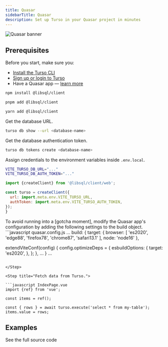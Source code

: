 ```yaml
---
title: Quasar
sidebarTitle: Quasar
description: Set up Turso in your Quasar project in minutes
---
```


![Quasar banner](/images/guides/quasar-banner.png)

## Prerequisites

Before you start, make sure you:

- [Install the Turso CLI]
- [Sign up or login to Turso]
- Have a Quasar app &mdash; [learn more]

<Steps>

<Step title="Install the libSQL SDK">

<CodeGroup>

```bash npm
npm install @libsql/client
```

```bash pnpm
pnpm add @libsql/client
```

```bash yarn
yarn add @libsql/client
```

</CodeGroup>

</Step>

<Step title="Configure database credentials.">

Get the database URL.

```bash
turso db show --url <database-name>
```
Get the database authentication token.

```bash
turso db tokens create <database-name>
```

Assign credentials to the environment variables inside `.env.local`.

```bash
VITE_TURSO_DB_URL="..."
VITE_TURSO_DB_AUTH_TOKEN="..."
```
</Step>

<Step title="Configure LibSQL Client">

```javascript IndexPage.vue
import {createClient} from '@libsql/client/web';

const turso = createClient({
  url: import.meta.env.VITE_TURSO_URL,
  authToken: import.meta.env.VITE_TURSO_AUTH_TOKEN,
});
}
```

<Warning>
To avoid running into a [gotcha moment], modify the Quasar app's configuration by adding the following settings to the build object.
</Warning>
```javascript quasar.config.js
...
build: {
  target: {
    browser: [
      'es2020', 'edge88', 'firefox78', 'chrome87', 'safari13.1'
    ],
    node: 'node16'
  },

  extendViteConf(config) {
    config.optimizeDeps = {
      esbuildOptions: {
        target: 'es2020',
      },
    };
  },
  ...
}
...
```

</Step>

<Step title="Fetch data from Turso.">

```javascript IndexPage.vue
import {ref} from 'vue';

const items = ref();

const { rows } = await turso.execute('select * from my-table');
items.value = rows;
```

</Step>

</Steps>

## Examples

<CardGroup cols={2}>
  <Card
    title="Quasar todo list"
    icon="arrow-up-right-from-square"
    href="https://github.com/tursodatabase/examples/tree/master/quasar-todo-list"
  >
    See the full source code
  </Card>
</CardGroup>


[Install the Turso CLI]: /cli/installation
[Sign up or login to Turso]: /cli/authentication#signup
[learn more]: https://quasar.dev/start/quick-start#step-1-create-a-project
[gotcha moment]: https://github.com/quasarframework/quasar/discussions/16071

